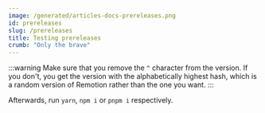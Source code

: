 ```yaml
---
image: /generated/articles-docs-prereleases.png
id: prereleases
slug: /prereleases
title: Testing prereleases
crumb: "Only the brave"
---
```



<Prerelease />

:::warning
Make sure that you remove the `^` character from the version. If you don't, you get the version with the alphabetically highest hash, which is a random version of Remotion rather than the one you want.
:::

Afterwards, run `yarn`, `npm i` or `pnpm i` respectively.
